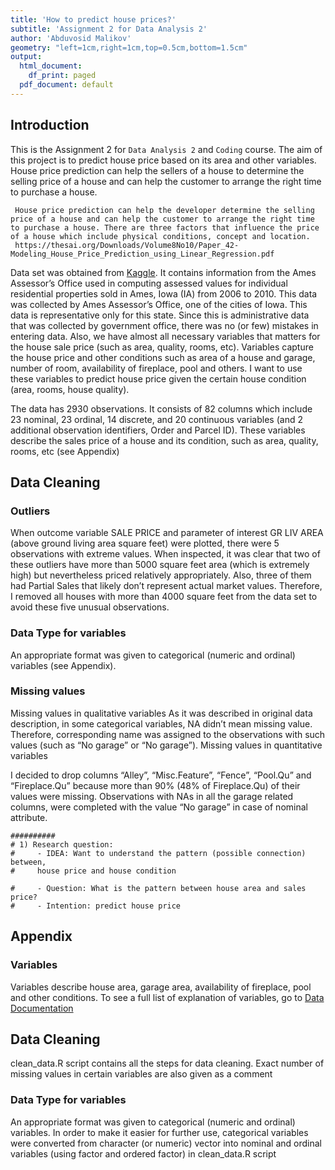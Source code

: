 ```yaml
---
title: 'How to predict house prices?'
subtitle: 'Assignment 2 for Data Analysis 2'
author: 'Abduvosid Malikov'
geometry: "left=1cm,right=1cm,top=0.5cm,bottom=1.5cm"
output:
  html_document:
    df_print: paged
  pdf_document: default
---
```



## Introduction

This is the Assignment 2 for `Data Analysis 2`  and `Coding` course. The aim of this project is  to predict house price based on its area and other variables. House price prediction can help the sellers of a house to determine the selling price of a house and can help the customer to arrange the right time to purchase a house.

```
 House price prediction can help the developer determine the selling price of a house and can help the customer to arrange the right time to purchase a house. There are three factors that influence the price of a house which include physical conditions, concept and location.
 https://thesai.org/Downloads/Volume8No10/Paper_42-Modeling_House_Price_Prediction_using_Linear_Regression.pdf
 ```
 Data set was obtained from [Kaggle](https://www.kaggle.com/prevek18/ames-housing-dataset). It contains information from the Ames Assessor’s Office used in computing assessed values for individual residential properties sold in Ames, Iowa (IA) from 2006 to 2010.
 This data was collected by Ames Assessor’s Office, one of the cities of Iowa. This data is representative only for this state.
 Since this is administrative data that was collected by government office, there was no (or few) mistakes in entering data. Also, we have almost all necessary variables that matters for the house sale price (such as area, quality, rooms, etc).
 Variables capture the house price and other conditions such as area of a house and garage, number of room, availability of fireplace, pool and others. I want to use these variables to predict house price given the certain house condition (area, rooms, house quality).
 
 The data has 2930 observations. It consists of 82 columns which include 23 nominal, 23 ordinal, 14 discrete, and 20 continuous variables (and 2 additional observation identifiers, Order and Parcel ID). These variables describe the sales price of a house and its condition, such as area, quality, rooms, etc (see Appendix)

## Data Cleaning 

### Outliers

When outcome variable SALE PRICE and parameter of interest GR LIV AREA (above ground living area square feet) were plotted, there were 5 observations with extreme values. When inspected, it was clear that two of these outliers have more than 5000 square feet area (which is extremely high) but nevertheless priced relatively appropriately. Also, three of them had Partial Sales that likely don’t represent actual
market values. Therefore, I removed all houses with more than 4000 square feet from the data set to avoid these five unusual observations. 

### Data Type for variables
An appropriate format was given to categorical (numeric and ordinal) variables (see Appendix). 

### Missing values
Missing values in qualitative variables
As it was described in original data description, in some categorical variables, NA didn't mean missing value. Therefore, corresponding name was assigned to the observations with such values (such as "No garage" or "No garage"). 
Missing values in quantitative variables

I decided to drop columns “Alley”, “Misc.Feature”, “Fence”, “Pool.Qu” and “Fireplace.Qu” because more than 90% (48% of Fireplace.Qu) of their values were missing. 
Observations with NAs in all the garage related columns, were completed with the value “No garage” in case of nominal attribute.

 
 ```
 ##########
# 1) Research question:
#     - IDEA: Want to understand the pattern (possible connection) between,
#     house price and house condition

#     - Question: What is the pattern between house area and sales price?
#     - Intention: predict house price
 ```
 
 
## Appendix

### Variables

Variables describe house area, garage area, availability of fireplace, pool and other conditions. To see a full list of explanation of variables, go to [Data Documentation](http://jse.amstat.org/v19n3/decock/DataDocumentation.txt)

## Data Cleaning 
clean_data.R script contains all the steps for data cleaning. Exact number of missing values in certain variables are also given as a comment

### Data Type for variables
An appropriate format was given to categorical (numeric and ordinal) variables. In order to make it easier for further use, categorical variables were converted from character (or numeric) vector into nominal and ordinal variables (using factor and ordered factor) in clean_data.R script